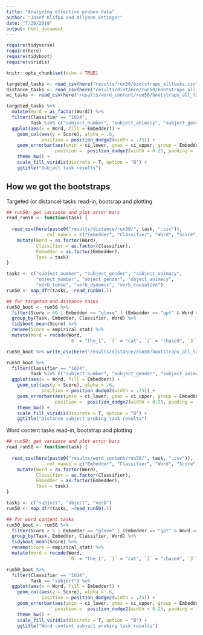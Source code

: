 ```yaml
---
title: "Analyzing effective probes data"
author: "Josef Klafka and Allyson Ettinger"
date: "7/29/2019"
output: html_document
---
```


```r
require(tidyverse)
require(here)
require(tidyboot)
require(viridis)

knitr::opts_chunk$set(echo = TRUE)
```

```r
targeted_tasks <- read_csv(here("results/run50/bootstraps_alltasks.csv"))
distance_tasks <- read_csv(here("results/distance/run50/bootstraps_all_tasks.csv"))
wc_tasks <- read_csv(here("results/word_content/run50/bootstraps_all_tasks.csv"))

targeted_tasks %>%
  mutate(Word = as_factor(Word)) %>%
  filter(Classifier == "1024", 
         Task %in% c("subject_number", "subject_animacy", "subject_gender")) %>%
  ggplot(aes(x = Word, fill = Embedder)) + 
    geom_col(aes(y = Score), alpha = .6, 
             position = position_dodge2(width = .75)) + 
    geom_errorbar(aes(ymin = ci_lower, ymax = ci_upper, group = Embedder), alpha = 1, 
                  position =  position_dodge2(width = 0.25, padding = .75)) + 
    theme_bw() + 
    scale_fill_viridis(discrete = T, option = "B") +
    ggtitle("Subject task results")
```

## How we got the bootstraps

Targeted (or distance) tasks read-in, bootsrap and plotting 
```r
## run50: get variance and plot error bars
read_run50 <- function(task) {
  
  read_csv(here(paste0("results/distance/run50/", task, ".csv")), 
               col_names = c("Embedder", "Classifier", "Word", "Score")) %>%
    mutate(Word = as.factor(Word),
           Classifier = as.factor(Classifier), 
           Embedder = as.factor(Embedder),
           Task = task)
}

tasks <- c("subject_number", "subject_gender", "subject_animacy",
           "object_number", "object_gender", "object_animacy",
           "verb_tense", "verb_dynamic", "verb_causative")
run50 <- map_dfr(tasks, ~read_run50(.))
```

```r
## for targeted and distance tasks
run50_boot <- run50 %>%
  filter(Score > 60 | Embedder == "glove" | (Embedder == "gpt" & Word == 0)) %>% 
  group_by(Task, Embedder, Classifier, Word) %>%
  tidyboot_mean(Score) %>%
  rename(Score = empirical_stat) %>%
  mutate(Word = recode(Word, 
                       `0` = "the_1", `1` = "cat", `2` = "chased", `3` = "the_2", `4` = "rat"))

run50_boot %>% write_csv(here("results/distance/run50/bootstraps_all_tasks.csv"))

run50_boot %>%
  filter(Classifier == "1024", 
         Task %in% c("subject_number", "subject_gender", "subject_animacy")) %>%
  ggplot(aes(x = Word, fill = Embedder)) + 
    geom_col(aes(y = Score), alpha = .6, 
             position = position_dodge2(width = .75)) + 
    geom_errorbar(aes(ymin = ci_lower, ymax = ci_upper, group = Embedder), alpha = 1, 
                  position =  position_dodge2(width = 0.25, padding = .75)) + 
    theme_bw() + 
    scale_fill_viridis(discrete = T, option = "B") +
    ggtitle("Distance subject probing task results")
```

Word content tasks read-in, bootstrap and plotting
```r
## run50: get variance and plot error bars
read_run50 <- function(task) {
  
  read_csv(here(paste0("results/word_content/run50/", task, ".csv")), 
               col_names = c("Embedder", "Classifier", "Word", "Score")) %>%
    mutate(Word = as.factor(Word),
           Classifier = as.factor(Classifier), 
           Embedder = as.factor(Embedder),
           Task = task)
}

tasks <- c("subject", "object", "verb")
run50 <- map_dfr(tasks, ~read_run50(.))
```

```r
## for word content tasks
run50_boot <- run50 %>%
  filter(Score > 5 | Embedder == "glove" | (Embedder == "gpt" & Word == 0)) %>% 
  group_by(Task, Embedder, Classifier, Word) %>%
  tidyboot_mean(Score) %>%
  rename(Score = empirical_stat) %>%
  mutate(Word = recode(Word, 
                       `0` = "the_1", `1` = "cat", `2` = "chased", `3` = "the_2", `4` = "rat"))

run50_boot %>%
  filter(Classifier == "1024", 
         Task == "subject") %>%
  ggplot(aes(x = Word, fill = Embedder)) + 
    geom_col(aes(y = Score), alpha = .6, 
             position = position_dodge2(width = .75)) + 
    geom_errorbar(aes(ymin = ci_lower, ymax = ci_upper, group = Embedder), alpha = 1, 
                  position =  position_dodge2(width = 0.25, padding = .75)) + 
    theme_bw() + 
    scale_fill_viridis(discrete = T, option = "B") +
    ggtitle("Word content subject probing task results")
```